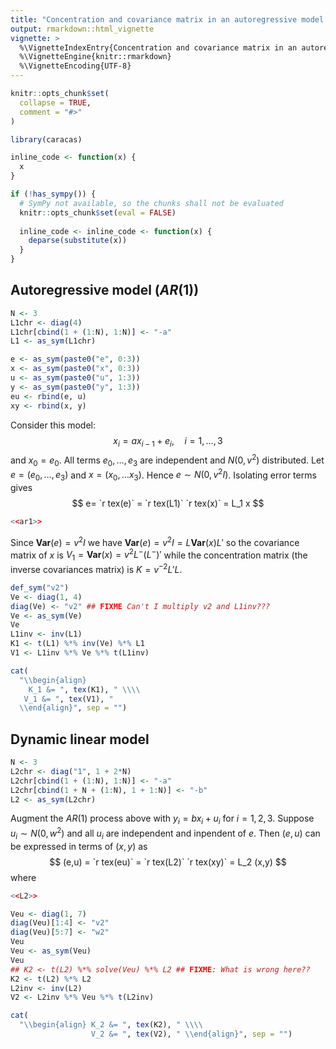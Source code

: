 ```yaml
---
title: "Concentration and covariance matrix in an autoregressive model and in a dynamic linear model"
output: rmarkdown::html_vignette
vignette: >
  %\VignetteIndexEntry{Concentration and covariance matrix in an autoregressive model and in a dynamic linear model}
  %\VignetteEngine{knitr::rmarkdown}
  %\VignetteEncoding{UTF-8}
---
```



```r
knitr::opts_chunk$set(
  collapse = TRUE,
  comment = "#>"
)
```

```r
library(caracas)
```

```r
inline_code <- function(x) {
  x
}

if (!has_sympy()) {
  # SymPy not available, so the chunks shall not be evaluated
  knitr::opts_chunk$set(eval = FALSE)
  
  inline_code <- inline_code <- function(x) {
    deparse(substitute(x))
  }
}
```

## Autoregressive model ($AR(1)$)

```r
N <- 3
L1chr <- diag(4)
L1chr[cbind(1 + (1:N), 1:N)] <- "-a"
L1 <- as_sym(L1chr)
```
```r
e <- as_sym(paste0("e", 0:3))
x <- as_sym(paste0("x", 0:3))
u <- as_sym(paste0("u", 1:3))
y <- as_sym(paste0("y", 1:3))
eu <- rbind(e, u)
xy <- rbind(x, y)
```


Consider this model: 
$$
x_i = a x_{i-1} + e_i, \quad i=1, \dots, 3
$$ 
and $x_0=e_0$. All terms $e_0, \dots, e_3$ are independent and $N(0,v^2)$ distributed. 
Let $e=(e_0, \dots, e_3)$ and $x=(x_0, \dots x_3)$. Hence $e \sim N(0, v^2 I)$.
Isolating error terms gives
$$
e= `r tex(e)` = `r tex(L1)` `r tex(x)` = L_1 x
$$

```r
<<ar1>>
```

Since $\mathbf{Var}(e)=v^2 I$ we have 
$\mathbf{Var}(e)=v^2 I=L \mathbf{Var}(x) L'$ so the covariance matrix of $x$ is $V_1=\mathbf{Var}(x) = v^2 L^- (L^-)'$ 
 while the concentration matrix (the inverse covariances matrix) is $K=v^{-2}L' L$.

```r
def_sym("v2")   
Ve <- diag(1, 4)
diag(Ve) <- "v2" ## FIXME Can't I multiply v2 and L1inv???
Ve <- as_sym(Ve)
Ve
L1inv <- inv(L1)
K1 <- t(L1) %*% inv(Ve) %*% L1 
V1 <- L1inv %*% Ve %*% t(L1inv)
```

```r
cat(
  "\\begin{align} 
    K_1 &= ", tex(K1), " \\\\ 
   V_1 &= ", tex(V1), " 
  \\end{align}", sep = "")
```


## Dynamic linear model

```r
N <- 3
L2chr <- diag("1", 1 + 2*N)
L2chr[cbind(1 + (1:N), 1:N)] <- "-a"
L2chr[cbind(1 + N + (1:N), 1 + 1:N)] <- "-b"
L2 <- as_sym(L2chr)
```

Augment the $AR(1)$ process above with $y_i=b x_i + u_i$ for
$i=1,2,3$.  Suppose $u_i\sim N(0, w^2)$ and all $u_i$ are independent
and inpendent of $e$.
Then
$(e,u)$ can be expressed in terms of $(x,y)$ as
$$
(e,u) = `r tex(eu)` = `r tex(L2)` `r tex(xy)` = L_2 (x,y)
$$
where
```r
<<L2>>
```


```r
Veu <- diag(1, 7)
diag(Veu)[1:4] <- "v2"
diag(Veu)[5:7] <- "w2"
Veu
Veu <- as_sym(Veu)
Veu
## K2 <- t(L2) %*% solve(Veu) %*% L2 ## FIXME: What is wrong here??
K2 <- t(L2) %*% L2
L2inv <- inv(L2) 
V2 <- L2inv %*% Veu %*% t(L2inv) 
```

```r
cat(
  "\\begin{align} K_2 &= ", tex(K2), " \\\\ 
                  V_2 &= ", tex(V2), " \\end{align}", sep = "")
```

<!-- ```{r} -->
<!-- x_index <- 1:4 -->
<!-- Kxx <- K2[x_index, x_index] -->
<!-- Kxy <- K2[x_index, -x_index] -->
<!-- Kyx <- K2[-x_index, x_index] -->
<!-- Kyy <- K2[-x_index, -x_index] -->

<!-- S <- Kyy - Kyx %*% inv(Kxx) %*% Kxy -->
<!-- Si <- inv(S) -->
<!-- ``` -->

<!-- $$ -->
<!--  S^{-1} = `r tex(Si)` -->
<!-- $$ -->
   
   
   
   

<!-- ## Numerical evalation in R -->

<!-- ```{r} -->
<!-- sparsify <- function(x) { -->
<!--   if (requireNamespace("Matrix", quietly = TRUE)) { -->
<!--       return(Matrix::Matrix(x, sparse = TRUE)) -->
<!--       ##return(Matrix(x, sparse = TRUE)) -->
<!--   } -->
  
<!--   return(x) -->
<!-- } -->

<!-- alpha <- 0.5 -->
<!-- beta <- -0.3 -->

<!-- ## AR(1) -->
<!-- N <- 3 -->
<!-- L1 <- diag(1, 1 + N) -->
<!-- L1[cbind(1+(1:N), 1:N)] <- -alpha -->
<!-- K1 <- L1 %*% t(L1) -->
<!-- V1 <- solve(K1) -->
<!-- sparsify(K1) -->
<!-- sparsify(V1) -->

<!-- ## Dynamic linear models -->
<!-- N <- 3 -->
<!-- L2 <- diag(1, 1 + 2*N) -->
<!-- L2[cbind(1+(1:N), 1:N)] <- -alpha -->
<!-- L2[cbind(1 + N + (1:N), 1 + 1:N)] <- -beta -->
<!-- K2 <- L2 %*% t(L2) -->
<!-- V2 <- solve(K2) -->
<!-- sparsify(K2) -->
<!-- sparsify(V2) -->
<!-- ``` -->

<!-- Comparing with results calculated by `caracas`: -->

<!-- ```{r} -->
<!-- V1_eval <- eval(as_expr(V1), list(a = alpha)) -->
<!-- V2_eval <- eval(as_expr(V2, first_doit = FALSE), list(a = alpha, b = beta)) -->
<!-- all.equal(V1, V1_eval) -->
<!-- all.equal(V2, V2_eval) -->
<!-- ```  -->



